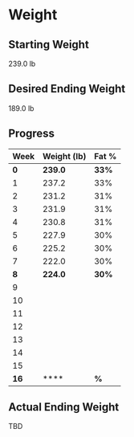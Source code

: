 # Weight

## Starting Weight

239.0 lb

## Desired Ending Weight

189.0 lb

## Progress

| Week | Weight (lb) | Fat % |
| ----------- | ----------- | ----------- |	
| **0** | **239.0** | **33%** |
| 1 | 237.2 | 33% |
| 2 | 231.2 | 31% |
| 3 | 231.9 | 31% |
| 4 | 230.8 | 31% |
| 5 | 227.9 | 30% |
| 6 | 225.2 | 30% |
| 7 | 222.0 | 30% |
| **8** | **224.0** | **30%** |
| 9 |  |  |
| 10 |  |  |
| 11 |  |  |
| 12 |  |  |
| 13 |  |  |
| 14 |  |  |
| 15 |  |  |
| **16** | **** | **%** |

## Actual Ending Weight

TBD